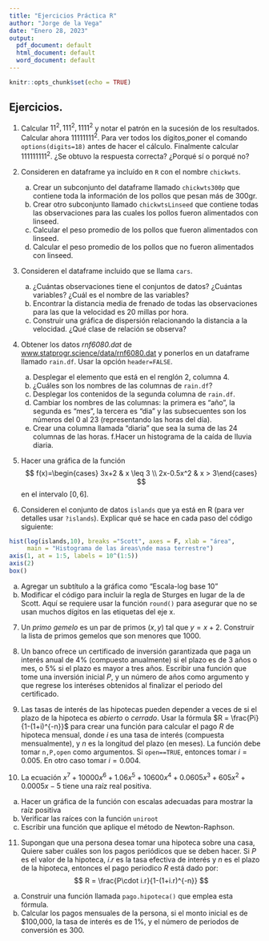 ---
title: "Ejercicios Práctica R"
author: "Jorge de la Vega"
date: "Enero 28, 2023"
output:
  pdf_document: default
  html_document: default
  word_document: default
---

```{r setup, include=FALSE}
knitr::opts_chunk$set(echo = TRUE)
```

## Ejercicios.

1. Calcular $11^2, 111^2, 1111^2$ y notar el patrón en la sucesión de los resultados. Calcular ahora $11111111^2$. Para ver todos los dígitos,poner el comando `options(digits=18)` antes de hacer el cálculo. Finalmente calcular $111111111^2$. ¿Se obtuvo la respuesta correcta? ¿Porqué sí o porqué no?

2. Consideren en dataframe ya incluído en `R` con el nombre `chickwts`.
    a. Crear un subconjunto del dataframe llamado `chickwts300p` que contiene toda la información de los pollos que pesan más de 300gr.
    b. Crear otro subconjunto llamado `chickwtsLinseed` que contiene todas las observaciones para las cuales los pollos fueron alimentados con linseed.
    c. Calcular el peso promedio de los pollos que fueron alimentados con linseed.
    d. Calcular el peso promedio de los pollos que no fueron alimentados con linseed.
  
3. Consideren el dataframe incluido que se llama `cars`.
    a. ¿Cuántas observaciones tiene el conjuntos de datos? ¿Cuántas variables? ¿Cuál es el nombre de las variables?
    b. Encontrar la distancia media de frenado de todas las observaciones para las que la velocidad es 20 millas por hora. 
    c. Construir una gráfica de dispersión relacionando la distancia a la velocidad. ¿Qué clase de relación se observa?
    
4. Obtener los datos _rnf6080.dat_ de [www.statprogr.science/data/rnf6080.dat](www.statprogr.science/data/rnf6080.dat) y ponerlos en un dataframe llamado `rain.df`. Usar la opción `header=FALSE`.
    a. Desplegar el elemento que está en el renglón 2, columna 4.
    b. ¿Cuáles son los nombres de las columnas de `rain.df`?
    c. Desplegar los contenidos de la segunda columna de `rain.df`.
    d. Cambiar los nombres de las columnas: la primera es "año", la segunda es "mes", la tercera es "dia" y las subsecuentes son los números del 0 al 23 (representando las horas del día).
    e. Crear una columna llamada "diaria" que sea la suma de las 24 columnas de las horas.
    f.Hacer un histograma de la caída de lluvia diaria.
    
5. Hacer una gráfica de la función 
  $$ f(x)=\begin{cases} 3x+2 & x \leq 3 \\  2x-0.5x^2 & x > 3\end{cases} $$
  en el intervalo $[0,6]$.

6. Consideren el conjunto de datos `islands` que ya está en R (para ver detalles usar `?islands`). Explicar qué se hace en cada paso del código siguiente:

```{r, eval = F}
hist(log(islands,10), breaks ="Scott", axes = F, xlab = "área",
     main = "Histograma de las áreas\nde masa terrestre")
axis(1, at = 1:5, labels = 10^(1:5))
axis(2)
box()
```
    
  a. Agregar un subtítulo a la gráfica como "Escala-log base 10"
  b. Modificar el código para incluir la regla de Sturges en lugar de la de Scott. Aquí se requiere usar la función `round()` para asegurar que no se usan muchos dígitos en las etiquetas del eje x. 

7. Un _primo gemelo_ es un par de primos $(x,y)$  tal que $y= x+2$. Construir la lista de primos gemelos que son menores que 1000.

8. Un banco ofrece un certificado de inversión garantizada que paga un interés anual de 4% (compuesto anualmente) si el plazo es de 3 años o mes, o 5% si el plazo es mayor a tres años. Escribir una función que tome una inversión inicial $P$, y un número de años como argumento y que regrese los interéses obtenidos al finalizar el periodo del certificado.

9. Las tasas de interés de las hipotecas pueden depender a veces de si el plazo de la hipoteca es _abierto_ o _cerrado_. Usar la fórmula $R = \frac{Pi}{1-(1+i)^{-n}}$ para crear una función para calcular el pago $R$ de hipoteca mensual, donde $i$ es una tasa de interés (compuesta mensualmente), y $n$ es la longitud del plazo (en meses). La función debe tomar `n,P,open` como argumentos. Si `open==TRUE`, entonces tomar $i = 0.005$. En otro caso tomar $i=0.004$.

10. La ecuación $x^7 + 10000x^6 + 1.06x^5 + 10600x^4 +0.0605x^3 + 605x^2 + 0.0005x -5$ tiene una raíz real positiva. 
  a. Hacer un gráfica de la función con escalas adecuadas para mostrar la raíz positiva
  b. Verificar las raíces con la función `uniroot`
  c. Escribir una función que aplique el método de Newton-Raphson.
  
11. Supongan que una persona desea tomar una hipoteca sobre una casa, Quiere saber cuáles son los pagos periódicos que se deben hacer. Si $P$ es el valor de la hipoteca, $i.r$ es la tasa efectiva de interés y $n$ es el plazo de la hipoteca, entonces el pago periodico $R$ está dado por:
$$ R = \frac{P\cdot i.r}{1-(1+i.r)^{-n}} $$
  a. Construir una función llamada `pago.hipoteca()` que emplea esta fórmula.
  b. Calcular los pagos mensuales de la persona, si el monto inicial es de \$100,000, la tasa de interés es de 1%, y el número de periodos de conversión es 300. 